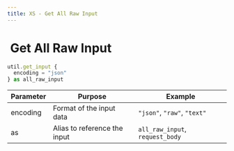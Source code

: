 ```yaml
---
title: XS - Get All Raw Input
---
```


# <img src="../assets/docuBadge (11).png" alt="" data-size="line" /> Get All Raw Input <a href="#xs-getallrawinput" id="xs-getallrawinput"></a>

```javascript
util.get_input {
  encoding = "json"
} as all_raw_input
```

| Parameter | Purpose                      | Example                         |
| --------- | ---------------------------- | ------------------------------- |
| encoding  | Format of the input data     | `"json"`, `"raw"`, `"text"`     |
| as        | Alias to reference the input | `all_raw_input`, `request_body` |

